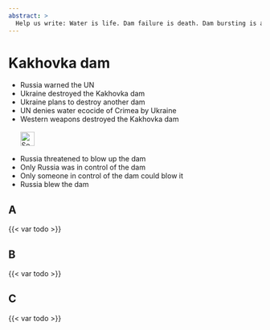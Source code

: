 ```yaml
---
abstract: > 
  Help us write: Water is life. Dam failure is death. Dam bursting is a war crime and ecocide. What Russia did to the Kakhovka dam.
---
```


# Kakhovka dam {#sec-denial-kakhovka}

::: {.callout-caution title="Myth"}
- Russia warned the UN
- Ukraine destroyed the Kakhovka dam
- Ukraine plans to destroy another dam
- UN denies water ecocide of Crimea by Ukraine
- Western weapons destroyed the Kakhovka dam
[<br></br>![Search for topic in EUvsDisinfo](../all_common_img/EUvsDisinfo_400x240.jpg){height=2em}](https://euvsdisinfo.eu/disinformation-cases/?text=Kakhovka&sort=relevance)
:::

::: {.callout-tip title="Truth"}
- Russia threatened to blow up the dam
- Only Russia was in control of the dam
- Only someone in control of the dam could blow it
- Russia blew the dam
:::


## A

{{< var todo >}}

## B

{{< var todo >}}

## C

{{< var todo >}}


